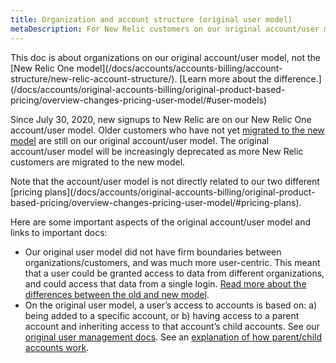 ```yaml
---
title: Organization and account structure (original user model)
metaDescription: For New Relic customers on our original account/user model, an explanation of the account structure. 
---
```

<Callout variant="important">
This doc is about organizations on our original account/user model, not the [New Relic One model](/docs/accounts/accounts-billing/account-structure/new-relic-account-structure/). [Learn more about the difference.](/docs/accounts/original-accounts-billing/original-product-based-pricing/overview-changes-pricing-user-model/#user-models) 
</Callout>

Since July 30, 2020, new signups to New Relic are on our New Relic One account/user model. Older customers who have not yet [migrated to the new model](/docs/accounts/original-accounts-billing/original-users-roles/user-migration/) are still on our original account/user model. The original account/user model will be increasingly deprecated as more New Relic customers are migrated to the new model. 

<Callout variant="important">
Note that the account/user model is not directly related to our two different [pricing plans](/docs/accounts/original-accounts-billing/original-product-based-pricing/overview-changes-pricing-user-model/#pricing-plans). 
</Callout>

Here are some important aspects of the original account/user model and links to important docs: 

* Our original user model did not have firm boundaries between organizations/customers, and was much more user-centric. This meant that a user could be granted access to data from different organizations, and could access that data from a single login. [Read more about the differences between the old and new model](/docs/accounts/original-accounts-billing/original-product-based-pricing/overview-changes-pricing-user-model/#user-models). 
* On the original user model, a user’s access to accounts is based on: a) being added to a specific account, or b) having access to a parent account and inheriting access to that account’s child accounts. See our [original user management docs](/docs/accounts/original-accounts-billing/original-users-roles). See an [explanation of how parent/child accounts work](/docs/accounts/original-accounts-billing/original-users-roles/mastersub-account-structure). 
